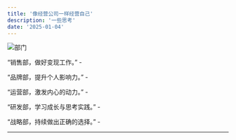```yaml
---
title: '像经营公司一样经营自己'
description: '一些思考'
date: '2025-01-04'
---
```


![部门](/blog/2024010401.png)

“销售部，做好变现工作。” - 

“品牌部，提升个人影响力。” -

“运营部，激发内心的动力。” -

“研发部，学习成长与思考实践。” -

“战略部，持续做出正确的选择。” -


---
